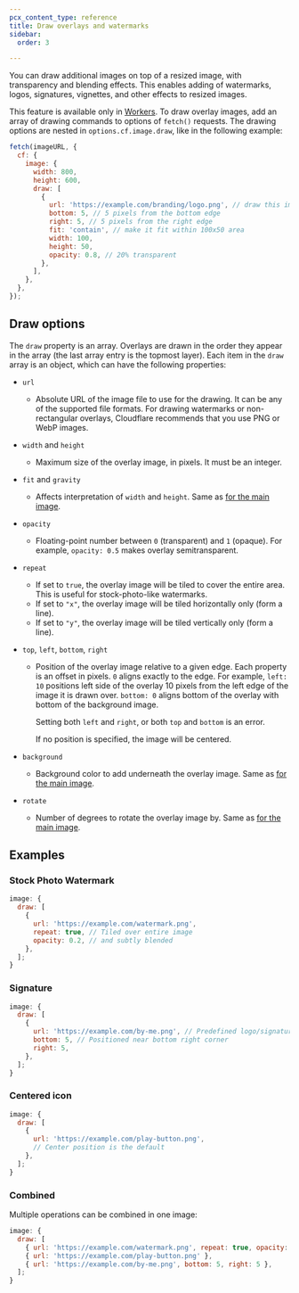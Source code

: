 ```yaml
---
pcx_content_type: reference
title: Draw overlays and watermarks
sidebar:
  order: 3

---
```


You can draw additional images on top of a resized image, with transparency and blending effects. This enables adding of watermarks, logos, signatures, vignettes, and other effects to resized images.

This feature is available only in [Workers](/images/transform-images/transform-via-workers/). To draw overlay images, add an array of drawing commands to options of `fetch()` requests. The drawing options are nested in `options.cf.image.draw`, like in the following example:

```js
fetch(imageURL, {
  cf: {
    image: {
      width: 800,
      height: 600,
      draw: [
        {
          url: 'https://example.com/branding/logo.png', // draw this image
          bottom: 5, // 5 pixels from the bottom edge
          right: 5, // 5 pixels from the right edge
          fit: 'contain', // make it fit within 100x50 area
          width: 100,
          height: 50,
          opacity: 0.8, // 20% transparent
        },
      ],
    },
  },
});
```

## Draw options

The `draw` property is an array. Overlays are drawn in the order they appear in the array (the last array entry is the topmost layer). Each item in the `draw` array is an object, which can have the following properties:



* `url`
  * Absolute URL of the image file to use for the drawing. It can be any of the supported file formats. For drawing watermarks or non-rectangular overlays, Cloudflare recommends that you use PNG or WebP images.

* `width` and `height`
  * Maximum size of the overlay image, in pixels. It must be an integer.

* `fit` and `gravity`
  * Affects interpretation of `width` and `height`. Same as [for the main image](/images/transform-images/transform-via-workers/#fetch-options).

* `opacity`
  * Floating-point number between `0` (transparent) and `1` (opaque). For example, `opacity: 0.5` makes overlay semitransparent.

* `repeat`
  * If set to `true`, the overlay image will be tiled to cover the entire area. This is useful for stock-photo-like watermarks.
  * If set to `"x"`, the overlay image will be tiled horizontally only (form a line).
  * If set to `"y"`, the overlay image will be tiled vertically only (form a line).

* `top`, `left`, `bottom`, `right`
  * Position of the overlay image relative to a given edge. Each property is an offset in pixels. `0` aligns exactly to the edge. For example, `left: 10` positions left side of the overlay 10 pixels from the left edge of the image it is drawn over. `bottom: 0` aligns bottom of the overlay with bottom of the background image.

    Setting both `left` and `right`, or both `top` and `bottom` is an error.

    If no position is specified, the image will be centered.

* `background`
  * Background color to add underneath the overlay image. Same as [for the main image](/images/transform-images/transform-via-workers/#fetch-options).

* `rotate`
  * Number of degrees to rotate the overlay image by. Same as [for the main image](/images/transform-images/transform-via-workers/#fetch-options).


## Examples

### Stock Photo Watermark

```js
image: {
  draw: [
    {
      url: 'https://example.com/watermark.png',
      repeat: true, // Tiled over entire image
      opacity: 0.2, // and subtly blended
    },
  ];
}
```

### Signature

```js
image: {
  draw: [
    {
      url: 'https://example.com/by-me.png', // Predefined logo/signature
      bottom: 5, // Positioned near bottom right corner
      right: 5,
    },
  ];
}
```

### Centered icon

```js
image: {
  draw: [
    {
      url: 'https://example.com/play-button.png',
      // Center position is the default
    },
  ];
}
```

### Combined

Multiple operations can be combined in one image:

```js
image: {
  draw: [
    { url: 'https://example.com/watermark.png', repeat: true, opacity: 0.2 },
    { url: 'https://example.com/play-button.png' },
    { url: 'https://example.com/by-me.png', bottom: 5, right: 5 },
  ];
}
```
